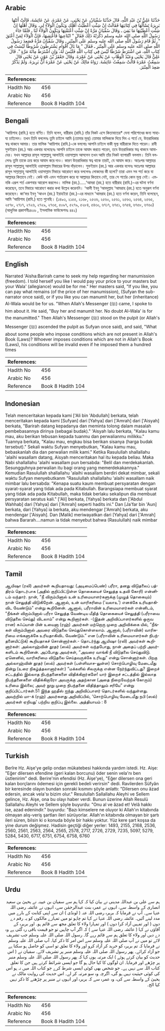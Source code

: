 ## Arabic


<div dir="rtl" lang="ar" style={{fontSize:'larger',backgroundColor:'#f8f9fa',padding:20}}>
حَدَّثَنَا عَلِيُّ بْنُ عَبْدِ اللَّهِ، قَالَ حَدَّثَنَا سُفْيَانُ، عَنْ يَحْيَى، عَنْ عَمْرَةَ، عَنْ عَائِشَةَ، قَالَتْ أَتَتْهَا بَرِيرَةُ تَسْأَلُهَا فِي كِتَابَتِهَا فَقَالَتْ إِنْ شِئْتِ أَعْطَيْتُ أَهْلَكِ وَيَكُونُ الْوَلاَءُ لِي‏.‏ وَقَالَ أَهْلُهَا إِنْ شِئْتِ أَعْطَيْتِهَا مَا بَقِيَ ـ وَقَالَ سُفْيَانُ مَرَّةً إِنْ شِئْتِ أَعْتَقْتِهَا وَيَكُونُ الْوَلاَءُ لَنَا ـ فَلَمَّا جَاءَ رَسُولُ اللَّهِ صلى الله عليه وسلم ذَكَّرَتْهُ ذَلِكَ فَقَالَ ‏"‏ ابْتَاعِيهَا فَأَعْتِقِيهَا، فَإِنَّ الْوَلاَءَ لِمَنْ أَعْتَقَ ‏"‏‏.‏ ثُمَّ قَامَ رَسُولُ اللَّهِ صلى الله عليه وسلم عَلَى الْمِنْبَرِ ـ وَقَالَ سُفْيَانُ مَرَّةً فَصَعِدَ رَسُولُ اللَّهِ صلى الله عليه وسلم عَلَى الْمِنْبَرِ ـ فَقَالَ ‏"‏ مَا بَالُ أَقْوَامٍ يَشْتَرِطُونَ شُرُوطًا لَيْسَتْ فِي كِتَابِ اللَّهِ، مَنِ اشْتَرَطَ شَرْطًا لَيْسَ فِي كِتَابِ اللَّهِ فَلَيْسَ لَهُ، وَإِنِ اشْتَرَطَ مِائَةَ مَرَّةٍ ‏"‏‏.‏ قَالَ عَلِيٌّ قَالَ يَحْيَى وَعَبْدُ الْوَهَّابِ عَنْ يَحْيَى عَنْ عَمْرَةَ‏.‏ وَقَالَ جَعْفَرُ بْنُ عَوْنٍ عَنْ يَحْيَى قَالَ سَمِعْتُ عَمْرَةَ قَالَتْ سَمِعْتُ عَائِشَةَ‏.‏ رَوَاهُ مَالِكٌ عَنْ يَحْيَى عَنْ عَمْرَةَ أَنَّ بَرِيرَةَ‏.‏ وَلَمْ يَذْكُرْ صَعِدَ الْمِنْبَرَ‏.‏
</div>
<div style={{backgroundColor:'#f8f9fa',padding:20, marginBottom: 10}}><table> <thead> <tr> <th>References:</th> <th></th> </tr> </thead> <tbody><tr><td>Hadith No</td><td>456</td></tr><tr><td>Arabic No</td><td>456</td></tr><tr><td>Reference</td><td>Book 8 Hadith 104</td></tr></tbody></table></div>

## Bengali


<div dir="ltr" lang="bn" style={{fontSize:'larger',backgroundColor:'#f8f9fa',padding:20}}>
‘আয়িশাহ (রাযি.) হতে বর্ণিত। তিনি বলেন, বারীরাহ (রাযি.) তাঁর নিকট এসে কিতাবাতের* দেনা পরিশোধের জন্য সাহায্য চাইলেন। তখন তিনি বললেনঃ তুমি চাইলে আমি (তোমার মূল্য) তোমার মালিককে দিয়ে দিব এ শর্তে যে, উত্তরাধিকার স্বত্ব থাকবে আমার। তার মালিক ‘আয়িশাহ (রাযি.)-কে বললোঃ আপনি চাইলে বাকী মূল্য বারীরাকে দিতে পারেন। রাবী সুফইয়ান (রহ.) আর একবার বলেছেনঃ আপনি চাইলে তাকে আযাদ করতে পারেন, তবে উত্তরাধিকার স্বত্ব থাকবে আমাদের। যখন আল্লাহর রাসূল সাল্লাল্লাহু আলাইহি ওয়াসাল্লাম আসলেন তখন আমি তাঁর নিকট ব্যাপারটি বললাম। তিনি বললেনঃ তুমি তাকে ক্রয় করে আযাদ করে দাও। কারণ উত্তরাধিকার স্বত্ব থাকে তারই, যে আযাদ করে। অতঃপর আল্লাহর রাসূল সাল্লাল্লাহু আলাইহি ওয়াসাল্লাম মিম্বারের উপর দাঁড়ালেন। সুফইয়ান (রহ.) আর একবার বলেনঃ অতঃপর আল্লাহর রাসূল সাল্লাল্লাহু আলাইহি ওয়াসাল্লাম মিম্বারে আরোহণ করে বললেনঃ লোকদের কী হলো? তারা এমন সব শর্ত করে যা আল্লাহর কিতাবে নেই। কেউ যদি এমন শর্তারোপ করে যা আল্লাহর কিতাবে নেই, তার সে শর্তের কোন মূল্য নেই। এমনকি এরূপ শর্ত একশবার আরোপ করলেও। মালিক (রহ.).....‘আমরা (রহ.) হতে বারীরাহ (রাযি.)-এর ঘটনা বর্ণনা করেছেন, তবে মিম্বারে আরোহণ করার কথা উল্লেখ করেননি। ‘আলী ইবনু ‘আবদুল্লাহ ‘আমরাহ (রহ.) হতে অনুরূপ বর্ণনা করেছেন। জা‘ফর ইবনু ‘আওন (রহ.) ইয়াহইয়া (রহ.)-এর মাধ্যমে ‘আমরাহ (রহ.) হতে বর্ণনা করেন, তিনি বলেছেন, আমি ‘আয়িশাহ (রাযি.) হতে শুনেছি। (১৪৯৩, ২১৫৫, ২১৬৮, ২৫৩৬, ২৫৬০, ২৫৬১, ২৫৬৩, ২৫৬৪, ২৫৬৫, ২৫৭৮, ২৭১৭, ২৭২৬, ২৭২৯, ২৭৩৫, ৫০৯৭, ৫২৭৯, ৫২৮৪, ৫৪৩০, ৬৭১৭, ৬৭৫১, ৬৭৫৪, ৬৭৫৮, ৬৭৬০) (আধুনিক প্রকাশনীঃ৪৩৬ , ইসলামিক ফাউন্ডেশনঃ ৪৪২)
</div>
<div style={{backgroundColor:'#f8f9fa',padding:20, marginBottom: 10}}><table> <thead> <tr> <th>References:</th> <th></th> </tr> </thead> <tbody><tr><td>Hadith No</td><td>456</td></tr><tr><td>Arabic No</td><td>456</td></tr><tr><td>Reference</td><td>Book 8 Hadith 104</td></tr></tbody></table></div>

## English


<div dir="ltr" lang="en" style={{fontSize:'larger',backgroundColor:'#f8f9fa',padding:20}}>
Narrated 'Aisha:Barirah came to seek my help regarding her manumission (freedom). I told herself you like I would pay your price to your masters but your Wala' (allegiance) would be for me." Her masters said, "If you like, you can pay what remains (of the price of her manumission), (Sufyan the sub-narrator once said), or if you like you can manumit her, but her (inheritance) Al-Wala would be for us. "When Allah's Messenger (ﷺ) came, I spoke to him about it. He said, "Buy her and manumit her. No doubt Al-Wala' is for the manumitted." Then Allah's Messenger (ﷺ) stood on the pulpit (or Allah's Messenger (ﷺ) ascended the pulpit as Sufyan once said), and said, "What about some people who impose conditions which are not present in Allah's Book (Laws)? Whoever imposes conditions which are not in Allah's Book (Laws), his conditions will be invalid even if he imposed them a hundred times
</div>
<div style={{backgroundColor:'#f8f9fa',padding:20, marginBottom: 10}}><table> <thead> <tr> <th>References:</th> <th></th> </tr> </thead> <tbody><tr><td>Hadith No</td><td>456</td></tr><tr><td>Arabic No</td><td>456</td></tr><tr><td>Reference</td><td>Book 8 Hadith 104</td></tr></tbody></table></div>

## Indonesian


<div dir="ltr" lang="id" style={{fontSize:'larger',backgroundColor:'#f8f9fa',padding:20}}>
Telah menceritakan kepada kami ['Ali bin 'Abdullah] berkata, telah menceritakan kepada kami [Sufyan] dari [Yahya] dari ['Amrah] dari ['Aisyah] berkata, "Barirah datang kepadanya dan meminta tolong dalam masalah pembebasannya dirinya (sebagai budak)." 'Aisyah lalu berkata, "Kalau kamu mau, aku berikan tebusan kepada tuanmu dan perwalianmu milikku." Tuannya berkata, "Kalau mau, engkau bisa berikan sisanya (harga budak tersebut)." Sekali waktu Sufyan menyebutkan, "Kalau kamu mau, bebaskanlah dia dan perwalian milik kami." Ketika Rasulullah shallallahu 'alaihi wasallam datang, Aisyah menceritakan hal itu kepada beliau. Maka Nabi shallallahu 'alaihi wasallam pun bersabda: "Belil dan merdekakanlah. Sesungguhnya perwalian itu bagi orang yang memerdekakannya." Kemudian Rasulullah shallallahu 'alaihi wasallam berdiri dekat mimbar, sekali waktu Sufyan menyebutkanm "Rasulullah shallallahu 'alaihi wasallam naik mimbar lalu bersabda: "Kenapa suatu kaum membuat persyaratan dengan syarat-syarat yang tidak ada pada Kitabullah. Barangsiapa membuat syarat yang tidak ada pada Kitabullah, maka tidak berlaku sekalipun dia membuat persyaratan seratus kali." ['Ali] berkata, [Yahya] berkata dan ['Abdul Wahhab] dari [Yahya] dari ['Amrah] seperti hadits ini." Dan [Ja'far bin 'Aun] berkata, dari [Yahya] ia berkata, aku mendengar ['Amrah] berkata, aku mendengar ['Aisyah]. Dan [Malik] meriwayatkan dari [Yahya] dari ['Amrah] bahwa Bararah….namun ia tidak menyebut bahwa (Rasulullah) naik mimbar
</div>
<div style={{backgroundColor:'#f8f9fa',padding:20, marginBottom: 10}}><table> <thead> <tr> <th>References:</th> <th></th> </tr> </thead> <tbody><tr><td>Hadith No</td><td>456</td></tr><tr><td>Arabic No</td><td>456</td></tr><tr><td>Reference</td><td>Book 8 Hadith 104</td></tr></tbody></table></div>

## Tamil


<div dir="ltr" lang="ta" style={{fontSize:'larger',backgroundColor:'#f8f9fa',padding:20}}>
ஆயிஷா (ரலி) அவர்கள் கூறியதாவது: (அடிமைப்பெண்) பரீரா, தனது விடுதலைப் பத்திரம் தொடர்பாக (அதில் குறிப்பிட்டுள்ள தொகையைச் செலுத்த உதவி கோரி) என்னிடம் வந்தார். நான், “நீ விரும்பினால் உன் உரிமையாளர்களுக்கு (முழுத் தொகையும்) நான் செலுத்தி விடுகிறேன். ஆனால், உன் வாரிசுரிமை (‘வலாஉ’) எனக்கே உரியதாகிவிட வேண்டும்” என்று கூறினேன். ஆனால், பரீராவின் உரிமையாளர்கள் என்னிடம், “நீங்கள் விரும்பினால் பரீரா செலுத்த வேண்டிய மீதித் தொகையைச் செலுத்தி (பரீராவை விடுதலை செய்து) விடலாம்” என்று கூறினார்கள். -(இதன் அறிவிப்பாளர்களில் ஒருவ ரான) சுஃப்யான் பின் உயைனா (ரஹ்) அவர்கள் மற்றொரு முறை அறிவிக்கை யில், “நீங்கள் விரும்பினால் அவரை விடுதலை செய்துகொள்ளலாம். ஆனால், (பரீராவின்) வாரிசுரிமை எங்களுக்கே உரியதாகிவிட வேண்டும்.” என (பரீராவின் உரிமையாளர்கள் நிபந்தனையிட்டுக்) கூறியதாகச் சொன்னார்கள்.- தொடர்ந்து ஆயிஷா (ரலி) அவர்கள் கூறினார்கள்: அல்லாஹ்வின் தூதர் (ஸல்) அவர்கள் வந்தபோது, நான் அதைப் பற்றி அவர்களிடம் கூறினேன். அப்போது அவர்கள், “அவரை வாங்கி நீ விடுதலை செய்துவிடு. ஏனெனில், வாரிசுரிமை விடுதலை செய்தவருக்கே உரியது” என்று சொன்னார்கள். பிறகு அல்லாஹ்வின் தூதர் (ஸல்) அவர்கள் (பள்ளிவாச-லுள்ள) சொற்பொழிவு மேடைமீது நின்று (உரை நிகழ்த்தலானார்கள்:) “மக்களில் சிலருக்கு என்ன நேர்ந்துவிட்டது? இறைச் சட்டத்தில் இல்லாத நிபந்தனைகளை விதிக்கிறார்களே! யார் இறைச் சட்டத்தில் இல்லாத நிபந்தனைகளை விதிக்கிறாரோ அவருக்கு அதற்கான (அதை நிறைவேற்றக் கோரும்) உரிமை இல்லை; அவர் நூறு முறை நிபந்தனை விதித்தாலும் சரியே” என்று குறிப்பிட்டார்கள்.51 இந்த ஹதீஸ் ஐந்து அறிவிப்பாளர் தொடர்களில் வந்துள்ளது. அவற்றில் மா-க் (ரஹ்) அவர்களது அறிவிப்பில், ‘சொற்பொழிவு மேடைமீது நபி (ஸல்) அவர்கள் ஏறியது’ பற்றிய குறிப்பு இல்லை. அத்தியாயம் : 8
</div>
<div style={{backgroundColor:'#f8f9fa',padding:20, marginBottom: 10}}><table> <thead> <tr> <th>References:</th> <th></th> </tr> </thead> <tbody><tr><td>Hadith No</td><td>456</td></tr><tr><td>Arabic No</td><td>456</td></tr><tr><td>Reference</td><td>Book 8 Hadith 104</td></tr></tbody></table></div>

## Turkish


<div dir="ltr" lang="tr" style={{fontSize:'larger',backgroundColor:'#f8f9fa',padding:20}}>
Berîre Hz. Aişe'ye gelip ondan mükatebesi hakkında yardım istedi. Hz. Aişe: "Eğer dilersen efendine (geri kalan borcunu) öder senin vela'nı ben üstlenirim" dedi. Berire'nin efendisi (Hz. Âişe'ye), "Eğer dilersen ona geri kalan borçlarını ödemesi için gerekli bedeli verirsin" dedi. Ravilerden Süfyân bir keresinde olayın bundan sonraki kısmını şöyle anlattı: "Dilersen onu âzad edersin, ancak vela'sı bizim olur." Resulullah Sallallahu Aleyhi ve Sellem gelince, Hz. Aişe, ona bu olayı haber verdi. Bunun üzerine Allah Resulü Sallallahu Aleyhi ve Sellem şöyle buyurdu: "Onu al ve âzad et! Velâ hakkı ise, azad edenindir." buyurdu: "Bazı kimselere ne oluyor ki Allah'ın kitabında olmayan alış-veriş şartları ileri sürüyorlar. Allah'ın kitabında olmayan bir şartı ileri süren, bilsin ki o konuda böyle bir hakkı yoktur. Yüz kere şart koşsa da yine durum değişmez. Hadisin geçtiği diğer yerler: 1493, 2155, 2168, 2536, 2560, 2561, 2563, 2564, 2565, 2578, 2717, 2726, 2729, 7235, 5097, 5279, 5284, 5430, 6717, 6751, 6754, 6758, 6760
</div>
<div style={{backgroundColor:'#f8f9fa',padding:20, marginBottom: 10}}><table> <thead> <tr> <th>References:</th> <th></th> </tr> </thead> <tbody><tr><td>Hadith No</td><td>456</td></tr><tr><td>Arabic No</td><td>456</td></tr><tr><td>Reference</td><td>Book 8 Hadith 104</td></tr></tbody></table></div>

## Urdu


<div dir="rtl" lang="ur" style={{fontSize:'larger',backgroundColor:'#f8f9fa',padding:20}}>
ہم سے علی بن عبداللہ مدینی نے بیان کیا کہ کہا ہم سے سفیان بن عیینہ نے یحییٰ بن سعید انصاری کے واسطہ سے، انہوں نے عمرہ بنت عبدالرحمٰن سے، انہوں نے عائشہ رضی اللہ عنہا سے۔ آپ نے فرمایا کہ بریرہ رضی اللہ عنہ ( لونڈی ) ان سے اپنی کتابت کے بارے میں مدد لینے آئیں۔ عائشہ رضی اللہ عنہا نے کہا تم چاہو تو میں تمہارے مالکوں کو یہ رقم دے دوں ( اور تمہیں آزاد کرا دوں ) اور تمہارا ولاء کا تعلق مجھ سے قائم ہو۔ اور بریرہ کے آقاؤں نے کہا ( عائشہ رضی اللہ عنہا سے ) کہ اگر آپ چاہیں تو جو قیمت باقی رہ گئی ہے وہ دے دیں اور ولاء کا تعلق ہم سے قائم رہے گا۔ رسول اللہ صلی اللہ علیہ وسلم جب تشریف لائے تو میں نے آپ صلی اللہ علیہ وسلم سے اس امر کا ذکر کیا۔ آپ صلی اللہ علیہ وسلم نے فرمایا کہ تم بریرہ کو خرید کر آزاد کرو اور ولاء کا تعلق تو اسی کو حاصل ہو سکتا ہے جو آزاد کرائے۔ پھر رسول اللہ صلی اللہ علیہ وسلم منبر پر تشریف لائے۔ سفیان نے ( اس حدیث کو بیان کرتے ہوئے ) ایک مرتبہ یوں کہا کہ پھر رسول اللہ صلی اللہ علیہ وسلم منبر پر چڑھے اور فرمایا۔ ان لوگوں کا کیا حال ہو گا جو ایسی شرائط کرتے ہیں جن کا تعلق کتاب اللہ سے نہیں ہے۔ جو شخص بھی کوئی ایسی شرط کرے جو کتاب اللہ میں نہ ہو اس کی کوئی حیثیت نہیں ہو گی، اگرچہ وہ سو مرتبہ کر لے۔ اس حدیث کی روایت مالک نے یحییٰ کے واسطہ سے کی، وہ عمرہ سے کہ بریرہ اور انہوں نے منبر پر چڑھنے کا ذکر نہیں کیا الخ۔
</div>
<div style={{backgroundColor:'#f8f9fa',padding:20, marginBottom: 10}}><table> <thead> <tr> <th>References:</th> <th></th> </tr> </thead> <tbody><tr><td>Hadith No</td><td>456</td></tr><tr><td>Arabic No</td><td>456</td></tr><tr><td>Reference</td><td>Book 8 Hadith 104</td></tr></tbody></table></div>